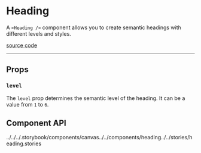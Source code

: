 
<Meta title="Components/Heading" />

# Heading

A `<Heading />` component allows you to create semantic headings with different
levels and styles.

[source code](https://github.com/alex-mcgovern/boondoggle/tree/main/src/components/heading)

<hr />

<Canvas of={stories.example} sourceState="none" />

## Props

### `level`

The `level` prop determines the semantic level of the heading. It can be a value from `1` to `6`.

<Canvas of={stories.example} />

## Component API

<ArgTypes of={Heading} />../../../.storybook/components/canvas../../components/heading../../stories/heading.stories